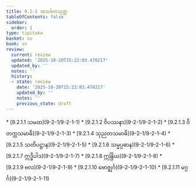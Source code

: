 ```yaml
---
title: 9.2.1 အသင်္ခတသုတ္တ
tableOfContents: false
sidebar:
  order: 1
type: tipitaka
basket: su
book: sn
review:
  current: review
  updated: '2025-10-20T15:22:03.478217'
  updated_by: ''
  notes: ''
  history:
  - state: review
    date: '2025-10-20T15:22:03.478217'
    updated_by: ''
    notes: ''
    previous_state: draft
---
```



<DynamicBreadcrumb />


<ReviewStatus review={frontmatter.review} showDetails={true} />

<HypothesisAnnotation frontmatter={frontmatter} />



<TableOfContents book="sn" section="9.2.1">
* [9.2.1.1 သမထ](9-2-1/9-2-1-1)
* [9.2.1.2 ဝိပဿနာ](9-2-1/9-2-1-2)
* [9.2.1.3 ဝိတက္ကသမာဓိ](9-2-1/9-2-1-3)
* [9.2.1.4 သုညတသမာဓိ](9-2-1/9-2-1-4)
* [9.2.1.5 သတိပဋ္ဌာန](9-2-1/9-2-1-5)
* [9.2.1.6 သမ္မပ္ပဓာန](9-2-1/9-2-1-6)
* [9.2.1.7 ဣဒ္ဓိပါဒ](9-2-1/9-2-1-7)
* [9.2.1.8 ဣန္ဒြိယ](9-2-1/9-2-1-8)
* [9.2.1.9 ဗလ](9-2-1/9-2-1-9)
* [9.2.1.10 ဗောဇ္ဈင်္ဂ](9-2-1/9-2-1-10)
* [9.2.1.11 မဂ္ဂင်္ဂ](9-2-1/9-2-1-11)
</TableOfContents>